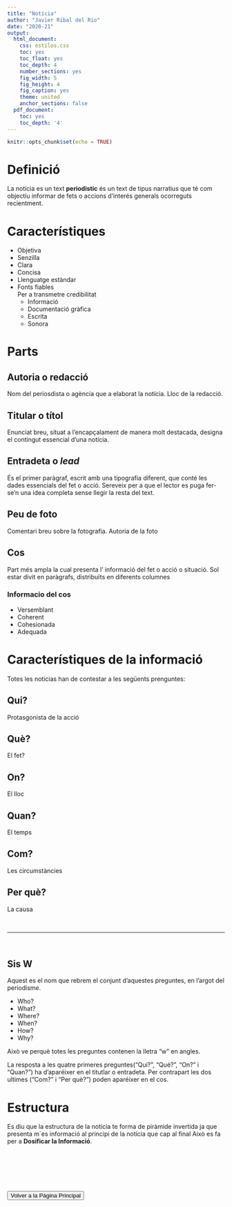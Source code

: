 ```yaml
---
title: "Notícia"
author: "Javier Ribal del Río"
date: "2020-21"
output:
  html_document:
    css: estilos.css
    toc: yes
    toc_float: yes
    toc_depth: 4
    number_sections: yes
    fig_width: 5
    fig_height: 4
    fig_caption: yes
    theme: united
    anchor_sections: false
  pdf_document:
    toc: yes
    toc_depth: '4'
---
```

<!--Necesario-->
```r
knitr::opts_chunk$set(echo = TRUE)
```

# Definició
La notícia es un text **periodistic** és un text de tipus narratius que té com objectiu informar de fets o accions d'interés generals ocorreguts recientment.

# Característiques
- Objetiva
- Senzilla
- Clara
- Concisa
- Llenguatge estàndar
- Fonts fiables<br>
Per a transmetre credibilitat
  - Informació
  - Documentació gràfica
  - Escrita
  - Sonora
  
# Parts
  
## Autoria o redacció

Nom del periosdista o agència que a elaborat la notícia. Lloc de la redacció.

## Titular o títol

Enunciat breu, situat a l'encapçalament de manera molt destacada, designa el contingut essencial d'una notícia.

## Entradeta o *lead*
És el primer paràgraf, escrit amb una tipografia diferent, que conté les dades essencials del fet o acció. Sereveix per a que el lector es puga fer-se'n una idea completa sense llegir la resta del text.

## Peu de foto

Comentari breu sobre la fotografia. Autoria de la foto

## Cos

Part més ampla la cual presenta l' informació del fet o acció o situació. Sol estar divit en paràgrafs, distribuïts en diferents columnes

### Informacio del cos

- Versemblant
- Coherent
- Cohesionada
- Adequada

# Característiques de la informació

Totes les noticias han de contestar a les següents prenguntes:

## Qui?

Protasgonista de la acció

## Què?

El fet?

## On?

El lloc

## Quan?

El temps

## Com?

Les circumstàncies

## Per què?

La causa

<br>
<hr color="firebrick">
<br>

## Sis W

Aquest es el nom que rebrem el conjunt d'aquestes preguntes, en l'argot del periodisme. 

- Who?
- What?
- Where?
- When?
- How?
- Why?

<div class="peque">
Això ve perquè totes les preguntes contenen la lletra "w" en angles.</div>



La resposta a les quatre primeres preguntes("Qui?", "Qué?", "On?" i "Quan?") ha d'aparéixer en el titutlar o entradeta. Per contrapart les dos ultimes ("Com?" i "Per què?") poden aparéixer en el cos.

# Estructura

Es diu que la estructura de la notícia te forma de piràmide invertida ja que presenta m´es informació al principi de la notícia que cap al final Això es fa per a **Dosificar la Informació**.

<br>

<br>


<br>
<div class="Tablon_Botones">
<a href="index.html"><button class="boton">Volver a la Página Principal</button></a>

</div>





